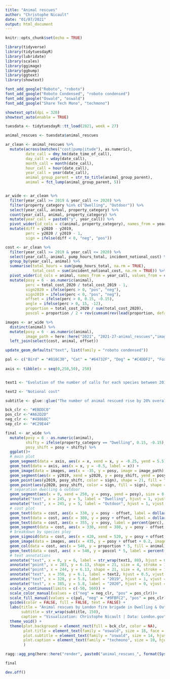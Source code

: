 ```yaml
---
title: "Animal rescues"
author: "Christophe Nicault"
date: "01/07/2021"
output: html_document
---
```


```r
knitr::opts_chunk$set(echo = TRUE)
```


```r

library(tidyverse)
library(tidytuesdayR)
library(lubridate)
library(scales)
library(ggimage)
library(ggbump)
library(ggtext)
library(showtext)

font_add_google("Roboto", "roboto")
font_add_google("Roboto Condensed", "roboto condensed")
font_add_google("Oswald", "oswald")
font_add_google("Share Tech Mono", "techmono")

showtext_opts(dpi = 320)
showtext_auto(enable = TRUE)

```


```r

tuesdata <- tidytuesdayR::tt_load(2021, week = 27)

animal_rescues <- tuesdata$animal_rescues

```

```r

ar_clean <- animal_rescues %>%
  mutate(across(matches("cost|pump|itude"), as.numeric),
         date_call = dmy_hm(date_time_of_call),
         day_call = wday(date_call),
         month_call = month(date_call),
         hour_call = hour(date_call),
         year_call = year(date_call),
         animal_group_parent = str_to_title(animal_group_parent),
         animal = fct_lump(animal_group_parent, 5)) 


ar_wide <- ar_clean %>%
  filter(year_call >= 2019 & year_call <= 2020) %>%
  filter(property_category %in% c("Dwelling", "Outdoor")) %>%
  select(year_call, animal, property_category) %>%
  count(year_call, animal, property_category) %>%
  mutate(year_call = paste0("y", year_call)) %>%
  pivot_wider(id_cols = c(animal, property_category), names_from = year_call, values_from = n) %>%
  mutate(diff = y2020 - y2019,
         perc = y2020 / y2019 - 1, 
         sign = ifelse(diff < 0, "neg", "pos"))

cost <- ar_clean %>%
  filter(year_call >= 2019 & year_call <= 2020) %>%
  select(year_call, animal, pump_hours_total, incident_notional_cost) %>%
  group_by(year_call, animal) %>%
  summarise(total_hours = sum(pump_hours_total, na.rm = TRUE),
            total_cost = sum(incident_notional_cost, na.rm = TRUE)) %>%
  pivot_wider(id_cols = animal, names_from = year_call, values_from = c(total_hours, total_cost)) %>%
  mutate(posy = 6 - as.numeric(animal),
         perc = total_cost_2020 / total_cost_2019 - 1,
         sign2020 = ifelse(perc > 0, "pos", "neg"),
         sign2019 = ifelse(perc < 0, "pos", "neg"),
         offset = ifelse(perc > 0, 0.15, -0.15),
         angle = ifelse(perc > 0, 15, -12),
         proportion = total_cost_2020 / sum(total_cost_2020),
         poscol = proportion / 2 + rev(cumsum(rev(lead(proportion, default = 0)))))

images <- ar_wide %>%
  distinct(animal) %>%
  mutate(posy = 6 - as.numeric(animal),
         image_path = here::here("2021", "2021-27-animal_rescues","images", glue::glue("{animal}.png"))) %>%
  left_join(select(cost, animal, offset)) 

```


```r

update_geom_defaults("text", list(family = "roboto condensed"))

pal <- c("Bird" = "#818C30", "Cat" = "#64732F", "Dog" = "#C4DDF2", "Fox" = "#6F9ABF", "Horse" = "#3264A6", "Other" = "#6C8CB5")
  
axis <- tibble(x = seq(0,250,50), 250)


text1 <- "Evolution of the number of calls for each species between 2019 ---- and 2020 between Dwelling (above line) and Outdoor (below line)"

text2 <- "Notional cost"

subtitle <- glue::glue("The number of animal rescued rise by 20% overall during the pandemic, mainly due to birds and cats in dwelling. The cost went from {dollar(sum(cost$total_cost_2019), prefix = '£')} in 2019 to {dollar(sum(cost$total_cost_2020), prefix = '£')} in 2020, for animal rescued in dwelling and outdoor, i.e. 26.9% increase in cost.")

bck_clr <- "#EBDDC0"
pos_clr <-"#A62D2D"
neg_clr <- "#49868C"
sep_clr <- "#C29E44"

```

```r

final <- ar_wide %>%
  mutate(posy = 6 - as.numeric(animal),
         shifty = ifelse(property_category == "Dwelling", 0.15, -0.15),
         posy_shift = posy + shifty) %>%
  ggplot()+
  # main plot
  geom_segment(data = axis, aes(x = x, xend = x, y = -0.25, yend = 5.5), linetype = "15", size = 0.3) +
  geom_text(data = axis, aes(x = x, y = -0.5, label = x)) +
  geom_image(data = images, aes(x = -35, y = posy, image = image_path), size = 0.05, asp = 12/6)+
  geom_segment(aes(x = y2019, xend = y2020, y = posy_shift, yend = posy_shift, color = sign), size = 3) +  
  geom_point(aes(y2019, posy_shift, color = sign), shape = 21, fill = "white", size = 4, stroke = 1) +
  geom_point(aes(y2020, posy_shift, color = sign, fill = sign), shape = 21, size = 4, stroke = 1)  +
  # separation dwelling & outdoor
  geom_segment(aes(x = 0, xend = 250, y = posy, yend = posy), size = 0.5, color = sep_clr) +
  annotate("text", x = 245, y = 5, label = "Dwelling", hjust = 1, vjust = -0.3, family = "oswald", size = 6, fontface = "bold", color = sep_clr) +
  annotate("text", x = 245, y = 5, label = "Outdoor", hjust = 1, vjust = 1.2, family = "oswald", size = 6, fontface = "bold", color = sep_clr) +
  # cost plot
  geom_text(data = cost, aes(x = 330, y = posy - offset, label = dollar(total_cost_2019, prefix = "£")), hjust = 1.1) +
  geom_text(data = cost, aes(x = 380, y = posy + offset, label = dollar(total_cost_2020, prefix = "£"), color = sign2020), hjust = -0.1, fontface = "bold") +
  geom_text(data = cost, aes(x = 355, y = posy, label = percent(perc), angle = angle), hjust = 0.5, vjust = -0.3, size = 3.5) +
  geom_segment(data = cost, aes(x = 330, xend = 380, y = posy - offset, yend = posy + offset), arrow = arrow(length = unit(2, "mm"))) +
  # breakdown by species ploy
  geom_sigmoid(data = cost, aes(x = 420, xend = 520, y = posy + offset, yend = poscol * 5 , group = animal), color = "grey60") +
  geom_image(data = images, aes(x = 435, y = posy + offset + 0.2, image = image_path), size = 0.03, asp = 12/6)+  
  geom_col(data = cost, aes(x = 540, y = proportion * 5, fill = animal), width = 30) +
  geom_text(data = cost, aes( x = 540, y = poscol * 5, label = percent(proportion))) +
  # text annotations
  annotate("text", x = 0, y = 6, label = str_wrap(text1, 80), hjust = 0) +
  annotate("point", x = 203, y = 6.13, shape = 21, size = 4, stroke = 1, fill = "white") +
  annotate("point", x = 244, y = 6.13, shape = 21, size = 4, stroke = 1, fill = "grey60") +
  annotate("text", x = 350, y = 6.1, label = text2, hjust = 0.5, vjust = 0) +
  annotate("text", x = 320, y = 5.8, label = "2019", hjust = 1, vjust = 0) +
  annotate("text", x = 385, y = 5.8, label = "2020", hjust = 0, vjust = 0) +
  scale_x_continuous(limits = c(-50, 560)) +
  scale_color_manual(values = c("neg" = neg_clr, "pos" = pos_clr))+
  scale_fill_manual(values = c(pal, "neg" = "#9FBFC2", "pos" = pos_clr)) +
  guides(color = FALSE, fill = FALSE, text = FALSE) +
  labs(title = "Animal rescues by London fire brigade in Dwelling & Outdoor",
       subtitle = str_wrap(subtitle, 150),
       caption = "Visualization: Christophe Nicault | Data: London.gov") +
  theme_void() +
  theme(plot.background = element_rect(fill = bck_clr, color = NA),
        plot.title = element_text(family = "oswald", size = 18, face = "bold", hjust = 0.5, margin = margin(15, 0, 0, 0)),
        plot.subtitle = element_text(family = "oswald", size = 14, hjust = 0.5, margin = margin(15, 0, 25, 0), lineheight = 1.2),
        plot.caption = element_text(family = "techmono", size = 10, hjust = 0.98, margin = margin(15,0,5,0))
        )

ragg::agg_png(here::here("render", paste0("animal_rescues_", format(Sys.time(), "%Y%m%d_%H%M%S"), ".png")), res = 320, width = 13, height = 8, units = "in")

final

dev.off()

```


